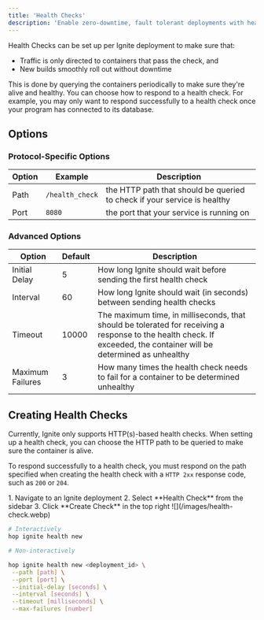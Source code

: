 ```yaml
---
title: 'Health Checks'
description: 'Enable zero-downtime, fault tolerant deployments with health checks'
---
```


Health Checks can be set up per Ignite deployment to make sure that:

- Traffic is only directed to containers that pass the check, and
- New builds smoothly roll out without downtime

This is done by querying the containers periodically to make sure they're alive
and healthy. You can choose how to respond to a health check. For example, you
may only want to respond successfully to a health check once your program has
connected to its database.

## Options

### Protocol-Specific Options

| Option | Example         | Description                                                              |
| ------ | --------------- | ------------------------------------------------------------------------ |
| Path   | `/health_check` | the HTTP path that should be queried to check if your service is healthy |
| Port   | `8080`          | the port that your service is running on                                 |

### Advanced Options

| Option           | Default | Description                                                                                                                                                          |
| ---------------- | ------- | -------------------------------------------------------------------------------------------------------------------------------------------------------------------- |
| Initial Delay    | 5       | How long Ignite should wait before sending the first health check                                                                                                    |
| Interval         | 60      | How long Ignite should wait (in seconds) between sending health checks                                                                                               |
| Timeout          | 10000   | The maximum time, in milliseconds, that should be tolerated for receiving a response to the health check. If exceeded, the container will be determined as unhealthy |
| Maximum Failures | 3       | How many times the health check needs to fail for a container to be determined unhealthy                                                                             |

## Creating Health Checks

Currently, Ignite only supports HTTP(s)-based health checks. When setting up a
health check, you can choose the HTTP path to be queried to make sure the
container is alive.

To respond successfully to a health check, you must respond on the path
specified when creating the health check with a `HTTP 2xx` response code, such
as `200` or `204`.

<AccordionGroup>

<Accordion title="Using the Console">
1. Navigate to an Ignite deployment
2. Select **Health Check** from the sidebar
3. Click **Create Check** in the top right

<Frame>![](/images/health-check.webp)</Frame>
</Accordion>

<Accordion title="Using the CLI">

```bash
# Interactively
hop ignite health new

# Non-interactively

hop ignite health new <deployment_id> \
 --path [path] \
 --port [port] \
 --initial-delay [seconds] \
 --interval [seconds] \
 --timeout [milliseconds] \
 --max-failures [number]
```

</Accordion>
</AccordionGroup>
